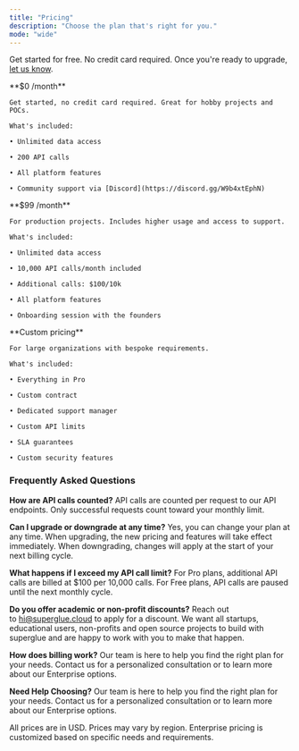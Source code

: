 ```yaml
---
title: "Pricing"
description: "Choose the plan that's right for you."
mode: "wide"
---
```


Get started for free. No credit card required. Once you're ready to upgrade, [let us know](https://cal.com/teamindex/upgrade).

<CardGroup cols={3}>
  <Card title="Free" icon="sparkles">
    **$0 /month**

    Get started, no credit card required. Great for hobby projects and POCs.

    What's included:

    • Unlimited data access

    • 200 API calls

    • All platform features

    • Community support via [Discord](https://discord.gg/W9b4xtEphN)
  </Card>

  <Card title="Pro" icon="rocket">
    **$99 /month**

    For production projects. Includes higher usage and access to support.

    What's included:

    • Unlimited data access

    • 10,000 API calls/month included

    • Additional calls: $100/10k

    • All platform features

    • Onboarding session with the founders
  </Card>

  <Card title="Enterprise" icon="building">
    **Custom pricing**

    For large organizations with bespoke requirements.

    What's included:

    • Everything in Pro

    • Custom contract

    • Dedicated support manager

    • Custom API limits

    • SLA guarantees

    • Custom security features
  </Card>
</CardGroup>

### **Frequently Asked Questions**

**How are API calls counted?**
API calls are counted per request to our API endpoints. Only successful requests count toward your monthly limit.&#x20;

**Can I upgrade or downgrade at any time?**
Yes, you can change your plan at any time. When upgrading, the new pricing and features will take effect immediately. When downgrading, changes will apply at the start of your next billing cycle.

**What happens if I exceed my API call limit?**
For Pro plans, additional API calls are billed at $100 per 10,000 calls. For Free plans, API calls are paused until the next monthly cycle.

**Do you offer academic or non-profit discounts?**
​Reach out to [hi@superglue.cloud](mailto:hi@superglue.cloud) to apply for a discount. We want all startups, educational users, non-profits and open source projects to build with superglue and are happy to work with you to make that happen.

**How does billing work?**
Our team is here to help you find the right plan for your needs. Contact us for a personalized consultation or to learn more about our Enterprise options.

**Need Help Choosing?**
Our team is here to help you find the right plan for your needs. Contact us for a personalized consultation or to learn more about our Enterprise options.

All prices are in USD. Prices may vary by region. Enterprise pricing is customized based on specific needs and requirements.